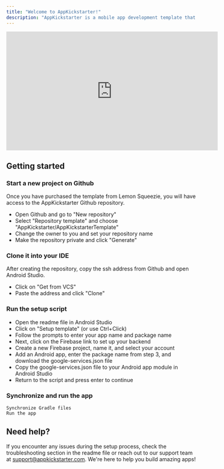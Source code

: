 ```yaml
--- 
title: "Welcome to AppKickstarter!"
description: "AppKickstarter is a mobile app development template that can help you jumpstart your project. It provides a pre-configured project structure, basic app features, and integration with Firebase backend services."  
--- 
```


<iframe 
    width="560" 
    height="315" 
    src="https://www.youtube.com/embed/a56Jr2iT-2U" 
    title="YouTube video player"
    frameborder="0" 
    allow="accelerometer; autoplay; clipboard-write; encrypted-media; gyroscope; picture-in-picture; web-share" 
    allowfullscreen
    class="mx-auto">
 </iframe>

## Getting started

### Start a new project on Github

Once you have purchased the template from Lemon Squeezie, you will have access to the AppKickstarter Github repository.

- Open Github and go to "New repository"
- Select "Repository template" and choose "AppKickstarter/AppKickstarterTemplate"
- Change the owner to you and set your repository name
- Make the repository private and click "Generate"

### Clone it into your IDE

After creating the repository, copy the ssh address from Github and open Android Studio.

- Click on "Get from VCS"
- Paste the address and click "Clone"

### Run the setup script

- Open the readme file in Android Studio
- Click on "Setup template" (or use Ctrl+Click)
- Follow the prompts to enter your app name and package name
- Next, click on the Firebase link to set up your backend
- Create a new Firebase project, name it, and select your account
- Add an Android app, enter the package name from step 3, and download the google-services.json file
- Copy the google-services.json file to your Android app module in Android Studio
- Return to the script and press enter to continue

### Synchronize and run the app

    Synchronize Gradle files
    Run the app

## Need help?

If you encounter any issues during the setup process, check the troubleshooting section in the readme file or reach out to our support team at support@appkickstarter.com. We're here to help you build amazing apps!
